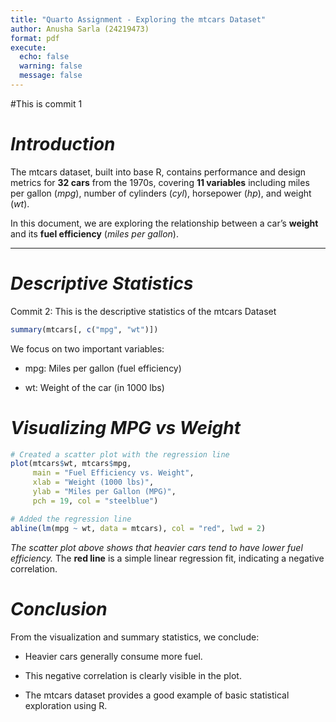 ```yaml
---
title: "Quarto Assignment - Exploring the mtcars Dataset"
author: Anusha Sarla (24219473)
format: pdf
execute:
  echo: false 
  warning: false
  message: false
---
```


#This is commit 1

# *Introduction*

The mtcars dataset, built into base R, contains performance and design metrics for **32 cars** from the 1970s, covering **11 variables** including miles per gallon (*mpg*), number of cylinders (*cyl*), horsepower (*hp*), and weight (*wt*).

In this document, we are exploring the relationship between a car's **weight** and its **fuel efficiency** (*miles per gallon*).

------------------------------------------------------------------------

# *Descriptive Statistics*

Commit 2: This is the descriptive statistics of the mtcars Dataset

```r
summary(mtcars[, c("mpg", "wt")])
```

We focus on two important variables:

-   mpg: Miles per gallon (fuel efficiency)

-   wt: Weight of the car (in 1000 lbs)

# *Visualizing MPG vs Weight*

```r
# Created a scatter plot with the regression line
plot(mtcars$wt, mtcars$mpg,
     main = "Fuel Efficiency vs. Weight",
     xlab = "Weight (1000 lbs)",
     ylab = "Miles per Gallon (MPG)",
     pch = 19, col = "steelblue")

# Added the regression line
abline(lm(mpg ~ wt, data = mtcars), col = "red", lwd = 2)
```

*The scatter plot above shows that heavier cars tend to have lower fuel efficiency.* The **red line** is a simple linear regression fit, indicating a negative correlation.

# *Conclusion*

From the visualization and summary statistics, we conclude:

-   Heavier cars generally consume more fuel.

-   This negative correlation is clearly visible in the plot.

-   The mtcars dataset provides a good example of basic statistical exploration using R.

